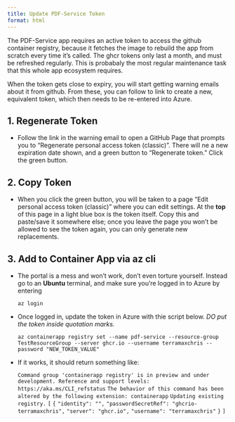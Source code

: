 ```yaml
---
title: Update PDF-Service Token
format: html
---
```


The PDF-Service app requires an active token to access the github container registry, because it fetches the image to rebuild the app from scratch every time it's called.  The ghcr tokens only last a month, and must be refreshed regularly.  This is probabaly the most regular maintenance task that this whole app ecosystem requires.

When the token gets close to expiry, you will start getting warning emails about it from github.  From these, you can follow to link to create a new, equivalent token, which then needs to be re-entered into Azure.

## 1. Regenerate Token

- Follow the link in the warning email to open a GitHub Page that prompts you to "Regenerate personal access token (classic)".  There will ne a new expiration date shown, and a green button to "Regenerate token."  Click the green button.

## 2. Copy Token

- When you click the green button, you will be taken to a page "Edit personal access token (classic)" where you can edit settings.  At the **top** of this page in a light blue box is the token itself.  Copy this and paste/save it somewhere else; once you leave the page you won't be allowed to see the token again, you can only generate new replacements.

## 3. Add to Container App via az cli

- The portal is a mess and won't work, don't even torture yourself.  Instead go to an **Ubuntu** terminal, and make sure you're logged in to Azure by entering 

    `az login`

- Once logged in, update the token in Azure with thie script below.  *DO put the token inside quotation marks.*

    `az containerapp registry set --name pdf-service --resource-group TestResourceGroup --server ghcr.io --username terramaxchris --password "NEW_TOKEN_VALUE"`

- If it works, it should return something like:

    `Command group 'containerapp registry' is in preview and under development. Reference and support levels: https://aka.ms/CLI_refstatus`
    `The behavior of this command has been altered by the following extension: containerapp`
    `Updating existing registry.`
    `[`
        `{`
            `"identity": "",`
            `"passwordSecretRef": "ghcrio-terramaxchris",`
            `"server": "ghcr.io",`
            `"username": "terramaxchris"`
        `}`
    `]`